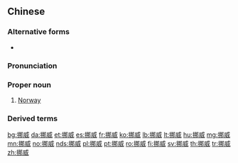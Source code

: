 ==Chinese==
{{zh-forms|gloss=-}}

===Alternative forms===
* {{qualifier|obsolete}} {{zh-l|諾威}}

===Pronunciation===
{{zh-pron
|m=Nuówēi
|c=no4 wai1
|mn=Nô͘-ui
|w=3no ue
|cat=pn
}}
{{attention|wuu|please check}}

===Proper noun===
{{zh-proper noun}}

# [[Norway]]

===Derived terms===
{{zh-der|挪威語}}

{{zh-cat|Countries}}

[[bg:挪威]]
[[da:挪威]]
[[et:挪威]]
[[es:挪威]]
[[fr:挪威]]
[[ko:挪威]]
[[lb:挪威]]
[[lt:挪威]]
[[hu:挪威]]
[[mg:挪威]]
[[mn:挪威]]
[[no:挪威]]
[[nds:挪威]]
[[pl:挪威]]
[[pt:挪威]]
[[ro:挪威]]
[[fi:挪威]]
[[sv:挪威]]
[[th:挪威]]
[[tr:挪威]]
[[zh:挪威]]